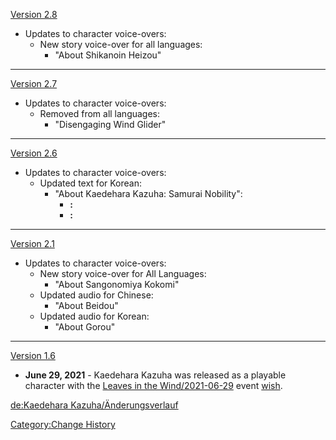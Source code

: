 [[Version 2.8]]
*Updates to character voice-overs:
**New story voice-over for all languages:
***"About Shikanoin Heizou"
----
[[Version 2.7]]
*Updates to character voice-overs:
**Removed from all languages:
***"Disengaging Wind Glider"
----
[[Version 2.6]]
* Updates to character voice-overs:
** Updated text for Korean:
*** "About Kaedehara Kazuha: Samurai Nobility":
**** '''{{Color|Old}}:''' {{ko|카에데하라 가문도 예전엔 엄청 유명한 무사 집안이야. 아쉽게도 지금은 귀족이라는 껍데기만 남고 몹시 가난해졌만…. 그래도 난 만족해. 무사한테 필요한 건 부귀한 삶이 아닌 시와 술 그리고 검이니까}}
**** '''{{Color|New}}:''' {{ko|카에데하라 가문도 예전엔 엄청 유명한 무사 집안이야. 아쉽게도 지금은 귀족이라는 껍데기만 남고 몹시 가난해졌지만…. 그래도 난 만족해. 무사한테 필요한 건 부귀한 삶이 아닌 시와 술 그리고 검이니까}}
----
[[Version 2.1]]
*Updates to character voice-overs:
**New story voice-over for All Languages:
***"About Sangonomiya Kokomi"
**Updated audio for Chinese:
***"About Beidou"
**Updated audio for Korean:
***"About Gorou"
----
[[Version 1.6]]
*'''June 29, 2021''' - Kaedehara Kazuha was released as a playable character with the [[Leaves in the Wind/2021-06-29]] event [[wish]].
<noinclude>
[[Category:Change History]]

[[de:Kaedehara Kazuha/Änderungsverlauf]]
</noinclude>